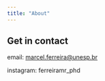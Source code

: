 ```yaml
---
title: "About"
---
```


## Get in contact

email: [marcel.ferreira\@unesp.br](mailto:marcel.ferreira@unesp.br)

instagram: ferreiramr_phd

